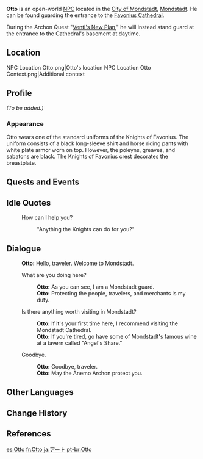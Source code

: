 {{Meta
<!-- REMOVE THIS TEMPLATE AFTER ADDING MISSING INFO -->
|missing_NPC_profile  = yes
}}
{{Character Infobox
|image            = NPC Otto.png
|region           = Mondstadt
|location         = Mondstadt
|title            = Knight of Favonius
|affiliation      = Knights of Favonius
|type             = Open-World NPC
|voiceJP          = [http://amuleto.jp/talents/manokyosuke.html Mano Kyosuke ({{ja|真野 恭輔}})]<ref>Twitter: [https://twitter.com/stylo_billiej/status/1310909896993374208 JP VA Self Announcement]</ref>
}}
'''Otto''' is an open-world [[NPC]] located in the [[City of Mondstadt]], [[Mondstadt]]. He can be found guarding the entrance to the [[Favonius Cathedral]].

During the Archon Quest "[[Venti's New Plan]]," he will instead stand guard at the entrance to the Cathedral's basement at daytime.

==Location==
<gallery>
NPC Location Otto.png|Otto's location
NPC Location Otto Context.png|Additional context
</gallery>

==Profile==
<!--detailed story/lore information goes here-->
''(To be added.)''

===Appearance===
Otto wears one of the standard uniforms of the Knights of Favonius. The uniform consists of a black long-sleeve shirt and horse riding pants with white plate armor worn on top. However, the poleyns, greaves, and sabatons are black. The Knights of Favonius crest decorates the breastplate.

==Quests and Events==
{{Quests and Events}}

==Idle Quotes==
{{Dialogue Start}}
: {{DIcon|Idle}} How can I help you?
:: {{A|VO Otto 01.ogg}} "Anything the Knights can do for you?"
{{Dialogue End}}

==Dialogue==
{{Dialogue Start}}
:'''Otto:''' Hello, traveler. Welcome to Mondstadt.
:{{DIcon}} What are you doing here?
::'''Otto:''' As you can see, I am a Mondstadt guard.
::'''Otto:''' Protecting the people, travelers, and merchants is my duty.
:{{DIcon}} Is there anything worth visiting in Mondstadt?
::'''Otto:''' If it's your first time here, I recommend visiting the Mondstadt Cathedral.
::'''Otto:''' If you're tired, go have some of Mondstadt's famous wine at a tavern called "Angel's Share."
:{{DIcon}} Goodbye.
::'''Otto:''' Goodbye, traveler.
::'''Otto:''' May the Anemo Archon protect you.
{{Dialogue End}}

==Other Languages==
{{Other Languages
|default_hidden = 1
|en      = Otto
|zhs     = 奥特
|zhs_rm  = Àotè
|zht     = 奧特
|zht_rm  = Àotè
|ja      = アート
|ja_rm   = Aato
|ko      = 오토
|es      = Otto
|fr      = Otto
|ru      = Отто
|th      = Otto
|vi      = Otto
|de      = Otto
|id      = Otto
|pt      = Otto
|tr      = Otto
|it      = Otto
}}

==Change History==
{{Change History|1.0}}

==References==
{{Reflist}}

[[es:Otto]]
[[fr:Otto]]
[[ja:アート]]
[[pt-br:Otto]]